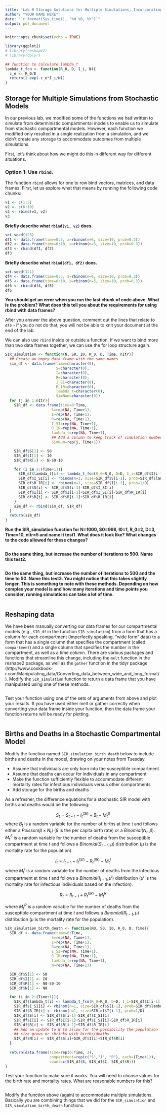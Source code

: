 ---
title: 'Lab 9 Storage Solutions for Multiple Simulations; Incorporating Births and Deaths'
author: "YOUR NAME HERE"
date: "`r format(Sys.time(), '%d %B, %Y')`"
output: pdf_document
---

```{r setup, include=FALSE}
knitr::opts_chunk$set(echo = TRUE)

library(ggplot2)
# library(reshape2)
# library(dplyr)

## function to calculate lambda_t
lambda_t_fcn <- function(R_0, D, I_i, N){
  c_e <- R_0/D
  return(1-exp(-c_e*I_i/N))
}
```

## Storage for Multiple Simulations from Stochastic Models

In our previous lab, we modified some of the functions we had written to simulate from deterministic compartmental models to enable us to simulate from stochastic compartmental models. However, each function we modified only resulted in a single realization from a simulation, and we didn't create any storage to accommodate outcomes from multiple simulations. 

First, let's think about how we might do this in different way for different situations.

### Option 1: Use `rbind`.

The function `rbind` allows for one to row bind vectors, matrices, and data frames. First, let us explore what that means by running the following code chunks: 

```{r}
v1 <- c(1:5)
v2 <- c(6:10)
v3 <- rbind(v1, v2)
v3
```

**Briefly describe what `rbind(v1, v2)` does.**


```{r}
set.seed(123)
df1 <- data.frame(time=0:5, a=rbinom(n=6, size=10, prob=0.2))
df2 <- data.frame(time=6:10, a=rbinom(n=5, size=10, prob=0.3))
df3 <- rbind(df1, df2)
df3
```
**Briefly describe what `rbind(df1, df2)` does.**


```{r}
set.seed(121)
df4 <- data.frame(time=0:5, a=rbinom(n=6, size=10, prob=0.2))
df5 <- data.frame(time=6:10, b=rbinom(n=5, size=10, prob=0.3))
df6 <- rbind(df4, df5)
df6
```
**You should get an error when you run the last chunk of code above. What is the problem? What does this tell you about the requirements for using rbind with data frames?**


After you answer the above question, comment out the lines that relate to `df6` - if you do not do that, you will not be able to knit your document at the end of the lab.

We can also use `rbind` inside or outside a function. If we want to bind more than two data frames together, we can use the for loop structure again. 

```{r}
SIR_simulation <- function(N, S0, I0, R_0, D, Time, nItr){
  ## Create an empty data frame with the same names
  sim_df <- data.frame(time=character(0),
                       S=character(0),
                       I=character(0),
                       R=character(0),
                       I_SI=character(0),
                       R_IR=character(0),
                       lambda_t=character(0),
                       SimNum=character(0))
  for (j in 1:nItr){
    SIR_df <- data.frame(time=0:Time,
                     S=rep(NA, Time+1),
                     I=rep(NA, Time+1),
                     R=rep(NA, Time+1),
                     I_SI=rep(NA, Time+1),
                     R_IR=rep(NA, Time+1),
                     lambda_t=rep(NA, Time+1),
                     ## Add a column to keep track of simulation number
                     SimNum=rep(j, Time+1)) 

    SIR_df$S[1] <- S0
    SIR_df$I[1] <- I0
    SIR_df$R[1] <- N-S0-I0

    for (i in 2:(Time+1)){
      SIR_df$lambda_t[i] <- lambda_t_fcn(R_0=R_0, D=D, I_i=SIR_df$I[i-1], N=N)
      SIR_df$I_SI[i] <- rbinom(n=1, size=SIR_df$S[i-1], prob=SIR_df$lambda_t[i])
      SIR_df$R_IR[i] <- rbinom(n=1, size=SIR_df$I[i-1], prob=1/D)
      SIR_df$S[i] <- SIR_df$S[i-1]-SIR_df$I_SI[i]
      SIR_df$I[i] <- SIR_df$I[i-1]+SIR_df$I_SI[i]-SIR_df$R_IR[i]
      SIR_df$R[i] <- SIR_df$R[i-1]+SIR_df$R_IR[i]
    }
    sim_df <- rbind(sim_df, SIR_df)
  }
  return(sim_df)
}
```

**Run the SIR_simulation function for N=1000, S0=999, I0=1, R_0=2, D=3, Time=10, nItr=5 and name it test1. What does it look like? What changes to the code allowed for these changes?**

```{r}

```

**Do the same thing, but increase the number of iterations to 500. Name this test2.**

```{r}

```

**Do the same thing, but increase the number of iterations to 500 and the time to 50. Name this test3. You might notice that this takes slightly longer. This is something to note with these methods. Depending on how complex your model is and how many iterations and time points you consider, running simulations can take a lot of time.**

```{r}

```

## Reshaping data

We have been manually converting our data frames for our compartmental models (e.g., `SIR_df` in the function `SIR_simulation`) from a form that has a column for each compartment (imperfectly speaking, "wide form" data) to a form that has a single column that specifies the compartment (called `compartment`) and a single column that specifies the number in the compartment, as well as a time column. There are various packages and functions that streamline this change, including the `melt` function in the reshape2 package, as well as the `gather` function in the tidyr package (http://www.cookbook-r.com/Manipulating_data/Converting_data_between_wide_and_long_format/). Modify the `SIR_simulation` function to return a data frame that you have manipulated using one of these methods. 

```{r}

```

Test your function using one of the sets of arguments from above and plot your results. If you have used either melt or gather correctly when converting your data frame inside your function, then the data frame your function returns will be ready for plotting.

```{r}

```


## Births and Deaths in a Stochastic Compartmental Model

Modify the function named `SIR_simulation_birth_death` below to include births and deaths in the model, drawing on your notes from Tuesday. 

- Assume that individuals are only born into the susceptible compartment
- Assume that deaths can occur for individuals in any compartment
- Make the function sufficiently flexible to accommodate different mortality rates for infectious individuals versus other compartments
- Add storage for the births and deaths

As a refresher, the difference equations for a stochastic SIR model with births and deaths would be the following:

$$
S_{t}=S_{t-1}-I^{(SI)}_t+B_t-M^S_t
$$
where $B_t$ is a random variable for the number of births at time $t$ and follows either a $Poisson(\beta\times N_t)$ ($\beta$ is the per capita birth rate) or a $Binomial(N_t, \beta)$. $M_t^S$ is a random variable for the number of deaths from the susceptible compartment at time $t$ and follows a $Binomial(S_{t-1},\mu)$ distribution ($\mu$ is the mortality rate for the population).

$$
I_t=I_{t-1}+I_t^{(SI)}-R^{(IR)}_t-M_t^I
$$
where $M_t^I$ is a random variable for the number of deaths from the infectious compartment at time $t$ and follows a $Binomial(I_{t-1}, \mu^I)$ distribution ($\mu^I$ is the mortality rate for infectious individuals based on the infection).

$$R_t=R_{t-1}+R^{(IR)}_t-M_t^R$$

where $M_t^R$ is a random variable for the number of deaths from the susceptible compartment at time $t$ and follows a $Binomial(R_{t-1},\mu)$ distribution ($\mu$ is the mortality rate for the population).

```{r}
SIR_simulation_birth_death <- function(N0, S0, I0, R_0, D, Time){
  SIR_df <- data.frame(time=0:Time,
                     S=rep(NA, Time+1),
                     I=rep(NA, Time+1),
                     R=rep(NA, Time+1),
                     I_SI=rep(NA, Time+1),
                     R_IR=rep(NA, Time+1),
                     lambda_t=rep(NA, Time+1),
                     N=rep(NA, Time+1))

  SIR_df$S[1] <- S0
  SIR_df$I[1] <- I0
  SIR_df$R[1] <- N0-S0-I0
  SIR_df$N[1] <- N0

  for (i in 2:(Time+1)){
    SIR_df$lambda_t[i] <- lambda_t_fcn(R_0=R_0, D=D, I_i=SIR_df$I[i-1], N=SIR_df$N[i-1])
    SIR_df$I_SI[i] <- rbinom(n=1, size=SIR_df$S[i-1], prob=SIR_df$lambda_t[i])
    SIR_df$R_IR[i] <- rbinom(n=1, size=SIR_df$I[i-1], prob=1/D)
    SIR_df$S[i] <- SIR_df$S[i-1]-SIR_df$I_SI[i]
    SIR_df$I[i] <- SIR_df$I[i-1]+SIR_df$I_SI[i]-SIR_df$R_IR[i]
    SIR_df$R[i] <- SIR_df$R[i-1]+SIR_df$R_IR[i]
    ## Add an update to N to allow for the possibility the population
    ## size grows or shrinks with births/deaths
    SIR_df$N[i] <- SIR_df$S[i]+SIR_df$I[i]+SIR_df$R[i]
  }
  
  return(data.frame(time=rep(0:Time, 3),
                    compartment=rep(c("S","I", "R"), each=(Time+1)),
                    count=c(SIR_df$S, SIR_df$I, SIR_df$R)))
}
```

Test your function to make sure it works. You will need to choose values for the birth rate and mortality rates. What are reasonable numbers for this?

```{r}

```


Modify the function above (again) to accommodate multiple simulations. Basically you are combining things that we did for the `SIR_simulation` and `SIR_simulation_birth_death` functions.

```{r}

```



